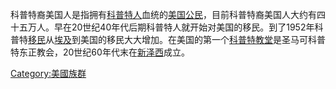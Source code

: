 {{multiple issues|
{{copyedit|time=2017-01-29T13:32:11+00:00}}
{{dead end|time=2017-01-29T13:32:11+00:00}}
{{expand|time=2017-01-29T13:32:11+00:00}}
{{original research|time=2017-01-29T13:32:11+00:00}}
{{unreferenced|time=2017-01-29T13:32:11+00:00}}
}}
科普特裔美国人是指拥有[[科普特人|科普特人]]血统的[[美国公民|美国公民]]，目前科普特裔美国人大约有四十五万人。早在20世纪40年代后期科普特人就开始对美国的移民。到了1952年科普特[[移民|移民]]从[[埃及|埃及]]到美国的移民大大增加。<span space="1|
" left-pos="183|138" right-pos="183|138">在美国的第一个[[科普特教会|科普特教堂]]是圣马可科普特东正教会，20世纪60年代末在[[新泽西州|新泽西]]成立。</span> 
  
{{reflist}}
[[Category:美國族群|Category:美國族群]]